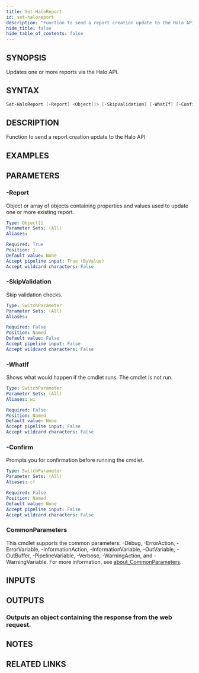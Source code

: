 ```yaml
---
title: Set-HaloReport
id: set-haloreport
description: "Function to send a report creation update to the Halo API"
hide_title: false
hide_table_of_contents: false
---
```


## SYNOPSIS

Updates one or more reports via the Halo API.

## SYNTAX

```powershell
Set-HaloReport [-Report] <Object[]> [-SkipValidation] [-WhatIf] [-Confirm] [<CommonParameters>]
```

## DESCRIPTION

Function to send a report creation update to the Halo API

## EXAMPLES

## PARAMETERS

### -Report

Object or array of objects containing properties and values used to update one or more existing report.

```yaml
Type: Object[]
Parameter Sets: (All)
Aliases:

Required: True
Position: 1
Default value: None
Accept pipeline input: True (ByValue)
Accept wildcard characters: False
```

### -SkipValidation

Skip validation checks.

```yaml
Type: SwitchParameter
Parameter Sets: (All)
Aliases:

Required: False
Position: Named
Default value: False
Accept pipeline input: False
Accept wildcard characters: False
```

### -WhatIf

Shows what would happen if the cmdlet runs.
The cmdlet is not run.

```yaml
Type: SwitchParameter
Parameter Sets: (All)
Aliases: wi

Required: False
Position: Named
Default value: None
Accept pipeline input: False
Accept wildcard characters: False
```

### -Confirm

Prompts you for confirmation before running the cmdlet.

```yaml
Type: SwitchParameter
Parameter Sets: (All)
Aliases: cf

Required: False
Position: Named
Default value: None
Accept pipeline input: False
Accept wildcard characters: False
```

### CommonParameters

This cmdlet supports the common parameters: -Debug, -ErrorAction, -ErrorVariable, -InformationAction, -InformationVariable, -OutVariable, -OutBuffer, -PipelineVariable, -Verbose, -WarningAction, and -WarningVariable. For more information, see [about_CommonParameters](http://go.microsoft.com/fwlink/?LinkID=113216).

## INPUTS

## OUTPUTS

### Outputs an object containing the response from the web request.

## NOTES

## RELATED LINKS
